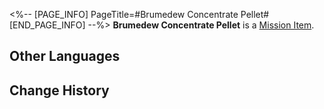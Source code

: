 <%-- [PAGE_INFO]
PageTitle=#Brumedew Concentrate Pellet#
[END_PAGE_INFO] --%>
{{Item Infobox
|id          = 140198
|image       = Item Brumedew Concentrate Pellet.png{{subst:void|<!--$UPLOAD:<<SpriteOutput/ItemFigures/140198.png>-<Item Brumedew Concentrate Pellet.png>-<Item Icons>>-->}}
|type        = Mission Item
|invCategory = Missions
|rarity      = 3
|effect      = 
|description = Dan Shu said this medicine can invigorate the body and prolong one's life. She's the Alchemy Commission's chief alchemist and your close associate &mdash; You should be able to trust her and ingest this without issue.
}}
'''Brumedew Concentrate Pellet''' is a [[Mission Item]].

==Other Languages==
{{Other Languages
|en   = Brumedew Concentrate Pellet
|zhs  = 餐云承露丹
|zht  = 餐雲承露丹
|ja   = 餐雲承露丹
|ko   = 찬운승로단
|es   = Píldora de brumaniebla concentrada
|fr   = Comprimé concentré de brume de rosée
|ru   = Таблетированный туман
|th   = ยาน้ำค้างเร้นธุลี
|vi   = Xan Vân Thừa Lộ Đan
|de   = Kügelchen aus Dunsttau-Konzentrat
|id   = Pil Konsentrat Embun
|pt   = Bolinho Medicinal de Orvanévoa Concentrado
}}

==Change History==
{{Change History|1.0}}
